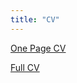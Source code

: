 ```yaml
---
title: "CV"
---
```

<style>
body {
text-align: justify}
</style>

[One Page CV](files/tregeagleCV_2018_09_OnePage.pdf)

[Full CV](files/tregeagleCV_2020_11.pdf)
